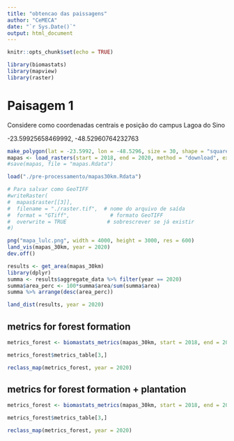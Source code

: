 ```yaml
---
title: "obtencao das paissagens"
author: "CeMECA"
date: "`r Sys.Date()`"
output: html_document
---
```


```r
knitr::opts_chunk$set(echo = TRUE)
```

```r
library(biomastats)
library(mapview)
library(raster)
```

# Paisagem 1

Considere como coordenadas centrais e posição do campus Lagoa do Sino

-23.59925658469992, -48.52960764232763

```r
make_polygon(lat = -23.5992, lon = -48.5296, size = 30, shape = "square")
mapas <- load_rasters(start = 2018, end = 2020, method = "download", export_folder_path = "./mapas-uso-ocupacao")
#save(mapas, file = "mapas.Rdata")
```


```r
load("./pre-processamento/mapas30km.Rdata")
```


```r
# Para salvar como GeoTIFF
#writeRaster(
#  mapas$raster[[3]], 
#  filename = "./raster.tif",  # nome do arquivo de saída
#  format = "GTiff",             # formato GeoTIFF
#  overwrite = TRUE             # sobrescrever se já existir
#)
```

```r
png("mapa_lulc.png", width = 4000, height = 3000, res = 600)
land_vis(mapas_30km, year = 2020)
dev.off()
```
```r
results <- get_area(mapas_30km)
library(dplyr)
summa <- results$aggregate_data %>% filter(year == 2020)
summa$area_perc <- 100*summa$area/sum(summa$area)
summa %>% arrange(desc(area_perc))
```


```r
land_dist(results, year = 2020)
```

## metrics for forest formation 

```r
metrics_forest <- biomastats_metrics(mapas_30km, start = 2018, end = 2020, zone = "23", hemisphere = "south")
```


```r
metrics_forest$metrics_table[3,]
```

```r
reclass_map(metrics_forest, year = 2020)
```

## metrics for forest formation + plantation

```r
metrics_forest <- biomastats_metrics(mapas_30km, start = 2018, end = 2020, zone = "23", hemisphere = "south")
```


```r
metrics_forest$metrics_table[3,]
```

```r
reclass_map(metrics_forest, year = 2020)
```


